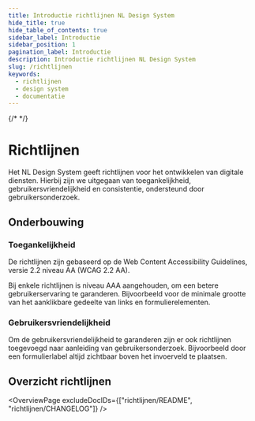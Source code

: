 ```yaml
---
title: Introductie richtlijnen NL Design System
hide_title: true
hide_table_of_contents: true
sidebar_label: Introductie
sidebar_position: 1
pagination_label: Introductie
description: Introductie richtlijnen NL Design System
slug: /richtlijnen
keywords:
  - richtlijnen
  - design system
  - documentatie
---
```


{/* <!-- @license CC0-1.0 --> */}


# Richtlijnen

Het NL Design System geeft richtlijnen voor het ontwikkelen van digitale diensten. Hierbij zijn we uitgegaan van toegankelijkheid, gebruikersvriendelijkheid en consistentie, ondersteund door gebruikersonderzoek.

## Onderbouwing

### Toegankelijkheid

De richtlijnen zijn gebaseerd op de Web Content Accessibility Guidelines, versie 2.2 niveau AA (WCAG 2.2 AA).

Bij enkele richtlijnen is niveau AAA aangehouden, om een betere gebruikerservaring te garanderen. Bijvoorbeeld voor de minimale grootte van het aanklikbare gedeelte van links en formulierelementen.

### Gebruikersvriendelijkheid

Om de gebruikersvriendelijkheid te garanderen zijn er ook richtlijnen toegevoegd naar aanleiding van gebruikersonderzoek. Bijvoorbeeld door een formulierlabel altijd zichtbaar boven het invoerveld te plaatsen.

## Overzicht richtlijnen

<OverviewPage excludeDocIDs={["richtlijnen/README", "richtlijnen/CHANGELOG"]} />

<FooterInfo />
